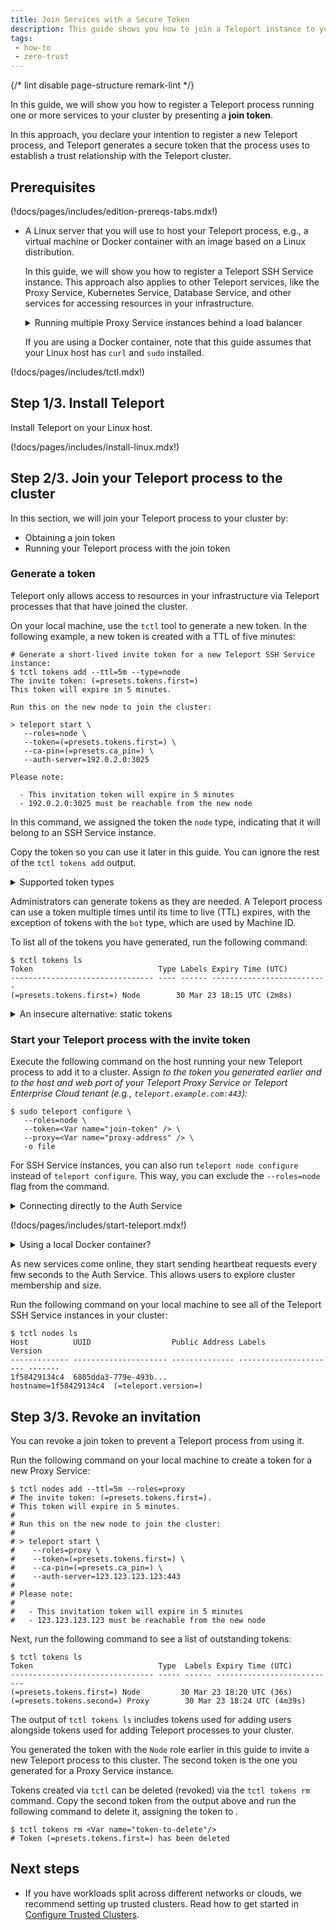 ```yaml
---
title: Join Services with a Secure Token
description: This guide shows you how to join a Teleport instance to your cluster using a join token in order to proxy access to resources in your infrastructure.
tags:
 - how-to
 - zero-trust
---
```


{/* lint disable page-structure remark-lint */}

In this guide, we will show you how to register a Teleport process running one
or more services to your cluster by presenting a **join token**.

In this approach, you declare your intention to register a new Teleport process,
and Teleport generates a secure token that the process uses to establish a trust
relationship with the Teleport cluster.

## Prerequisites

(!docs/pages/includes/edition-prereqs-tabs.mdx!)

- A Linux server that you will use to host your Teleport process, e.g., a
  virtual machine or Docker container with an image based on a Linux
  distribution.

  In this guide, we will show you how to register a Teleport SSH Service
  instance. This approach also applies to other Teleport services, like the
  Proxy Service, Kubernetes Service, Database Service, and other services for
  accessing resources in your infrastructure.

  <details>
  <summary>Running multiple Proxy Service instances behind a load balancer</summary>

  The join token method works if a cluster includes a single Proxy Service
  instance as well as multiple Proxy Service instances behind a load balancer
  (LB) or a DNS entry with multiple values. If there are multiple Proxy Service
  instances, a Teleport process joining the cluster establishes a tunnel to
  every Proxy Service instance.

  If you are using a load balancer, it must use a round-robin or a similar
  balancing algorithm. Do not use sticky load balancing algorithms (i.e.,
  "session affinity") with Teleport Proxy Service instances.

  </details>

  <Admonition type="tip" >

  If you are using a Docker container, note that this guide assumes that
  your Linux host has `curl` and `sudo` installed.

  </Admonition>

(!docs/pages/includes/tctl.mdx!)

## Step 1/3. Install Teleport

Install Teleport on your Linux host.

(!docs/pages/includes/install-linux.mdx!)

## Step 2/3. Join your Teleport process to the cluster

In this section, we will join your Teleport process to your cluster by:

- Obtaining a join token
- Running your Teleport process with the join token

### Generate a token

Teleport only allows access to resources in your infrastructure via Teleport
processes that that have joined the cluster.

On your local machine, use the `tctl` tool to generate a new token. In the
following example, a new token is created with a TTL of five minutes:

```code
# Generate a short-lived invite token for a new Teleport SSH Service instance:
$ tctl tokens add --ttl=5m --type=node
The invite token: (=presets.tokens.first=)
This token will expire in 5 minutes.

Run this on the new node to join the cluster:

> teleport start \
   --roles=node \
   --token=(=presets.tokens.first=) \
   --ca-pin=(=presets.ca_pin=) \
   --auth-server=192.0.2.0:3025

Please note:

  - This invitation token will expire in 5 minutes
  - 192.0.2.0:3025 must be reachable from the new node
```

In this command, we assigned the token the `node` type, indicating that it will
belong to an SSH Service instance.

Copy the token so you can use it later in this guide. You can ignore the rest of
the `tctl tokens add` output.

<details>
<summary>Supported token types</summary>

Here are all the values we support for `--type` flag when creating a join token:

(!docs/pages/includes/token-types.mdx!)

</details>

Administrators can generate tokens as they are needed. A Teleport process can
use a token multiple times until its time to live (TTL) expires, with the
exception of tokens with the `bot` type, which are used by Machine ID.

To list all of the tokens you have generated, run the following command:

```code
$ tctl tokens ls
Token                            Type Labels Expiry Time (UTC)
-------------------------------- ---- ------ --------------------------
(=presets.tokens.first=) Node        30 Mar 23 18:15 UTC (2m8s)
```

<details>
<summary>An insecure alternative: static tokens</summary>

<Admonition type="danger">
Use short-lived tokens instead of long-lived static tokens.
Static tokens are easier to steal, guess, and leak.
</Admonition>

Static tokens are defined ahead of time by an administrator and stored in the
Auth Service's config file:

```yaml
# Config section in `/etc/teleport.yaml` file for the Auth Service
auth_service:
  enabled: true
  tokens:
    # This static token allows new hosts to join the cluster as "proxy" or "node"
    - 'proxy,node:secret-token-value'
    # A token can also be stored in a file. In this example the token for adding
    # new Auth Service instances are stored in /path/to/tokenfile
    - 'auth:/path/to/tokenfile'
```

</details>

### Start your Teleport process with the invite token

Execute the following command on the host running your new Teleport process to
add it to a cluster. Assign <Var name="join-token" /> to the token you generated
earlier and <Var name="proxy-address" /> to the host and web port of your
Teleport Proxy Service or Teleport Enterprise Cloud tenant (e.g.,
`teleport.example.com:443`):

```code
$ sudo teleport configure \
   --roles=node \
   --token=<Var name="join-token" /> \
   --proxy=<Var name="proxy-address" /> \
   -o file
```

<Admonition type="tip">

For SSH Service instances, you can also run `teleport node configure` instead of
`teleport configure`. This way, you can exclude the `--roles=node` flag from the
command.

</Admonition>

<details>
<summary>Connecting directly to the Auth Service</summary>

So far, this guide has assumed that you are joining your new Teleport process to
your cluster by connecting it to the Proxy Service. (This is the only
possibility in Teleport Enterprise Cloud.) Depending on the design of your
infrastructure, you may need to connect your new Teleport process directly to
the Auth Service.

<Admonition type="warning">

Only connect Teleport processes directly to the Auth Service if no other join
methods are suitable, as we recommend exposing the Auth Service to as few
sources of ingress traffic as possible.

</Admonition>

The Teleport process joining the cluster must also establish trust with the Auth
Service in order to prevent an attacker from hijacking the address of your Auth
Service host.

To do this, you supply your new Teleport process with a secure hash value
generated by the Auth Service's certificate authority, called a **CA pin**. This
way, an attacker cannot easily forge a private key to trick your Teleport
process into communicating with a malicious service.

### Obtain a CA pin

On you local machine, retrieve the CA pin of the Auth Service:

```code
$ tctl status
Cluster      teleport.example.com
Version      12.1.1
host CA      never updated
user CA      never updated
db CA        never updated
openssh CA   never updated
jwt CA       never updated
saml_idp CA  never updated
CA pin       (=presets.ca_pin=)
```

Copy the CA pin and assign it to the value of <Var name="ca-pin" />.

<Admonition type="warning">

The CA pin becomes invalid if a Teleport administrator performs the CA rotation
by executing [`tctl auth rotate`](../../reference/cli/tctl.mdx#tctl-auth-rotate).

</Admonition>

### Configure your Teleport process with the join token and CA pin

Run the following command to configure your Teleport process instead of the
`teleport configure` command we showed you earlier. Assign <Var
name="auth-service" /> to the host and gRPC port of your Auth Service host, e.g.,
`teleport.example.com:3025`.

```code
$ sudo teleport configure \
   --roles=node \
   --token=<Var name="join-token" /> \
   --auth-server=<Var name="auth-service" /> \
   -o file
```

Next, edit the Teleport configuration file, `/etc/teleport.yaml`, assigning the
CA pin (the `teleport.ca_pin` field) to the one you copied earlier:

```code
$ sudo sed -i 's|  ca_pin: ""|  ca_pin: "<Var name="ca-pin"> />"|' /etc/teleport.yaml
```

</details>

(!docs/pages/includes/start-teleport.mdx!)

<details>
<summary>Using a local Docker container?</summary>

If you followed this guide with a local Docker container, execute the following
command within your container to run your new Teleport process in the foreground:

```code
$ teleport start
```

</details>

As new services come online, they start sending heartbeat requests every few
seconds to the Auth Service. This allows users to explore cluster membership and
size.

Run the following command on your local machine to see all of the Teleport SSH
Service instances in your cluster:

```code
$ tctl nodes ls
Host          UUID                  Public Address Labels                 Version
------------- --------------------- -------------- ---------------------- -------
1f58429134c4  6805dda3-779e-493b...                hostname=1f58429134c4  (=teleport.version=)
```

## Step 3/3. Revoke an invitation

You can revoke a join token to prevent a Teleport process from using it.

Run the following command on your local machine to create a token for a new
Proxy Service:

```code
$ tctl nodes add --ttl=5m --roles=proxy
# The invite token: (=presets.tokens.first=).
# This token will expire in 5 minutes.
#
# Run this on the new node to join the cluster:
#
# > teleport start \
#    --roles=proxy \
#    --token=(=presets.tokens.first=) \
#    --ca-pin=(=presets.ca_pin=) \
#    --auth-server=123.123.123.123:443
#
# Please note:
#
#   - This invitation token will expire in 5 minutes
#   - 123.123.123.123 must be reachable from the new node
```

Next, run the following command to see a list of outstanding tokens:

```code
$ tctl tokens ls
Token                            Type  Labels Expiry Time (UTC)
-------------------------------- ----- ------ ---------------------------
(=presets.tokens.first=) Node         30 Mar 23 18:20 UTC (36s)
(=presets.tokens.second=) Proxy        30 Mar 23 18:24 UTC (4m39s)
```

<Admonition type="tip" title="Signup tokens">

The output of `tctl tokens ls` includes tokens used for adding users alongside
tokens used for adding Teleport processes to your cluster.

</Admonition>

You generated the token with the `Node` role earlier in this guide to invite a
new Teleport process to this cluster. The second token is the one you generated
for a Proxy Service instance.

Tokens created via `tctl` can be deleted (revoked) via the `tctl tokens rm`
command. Copy the second token from the output above and run the following
command to delete it, assigning the token to <Var name="token-to-delete" />.

```code
$ tctl tokens rm <Var name="token-to-delete"/>
# Token (=presets.tokens.first=) has been deleted
```

## Next steps

- If you have workloads split across different networks or clouds, we recommend
  setting up trusted clusters. Read how to get started in [Configure Trusted Clusters](../../zero-trust-access/management/admin/trustedclusters.mdx).
